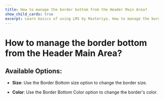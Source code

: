 ---
title: How to manage the border bottom from the Header Main Area?
show_child_cards: true
excerpt: Learn basics of using LMS by Masteriyo. How to manage the border bottom from the Header Main Area.
---

# How to manage the border bottom from the Header Main Area?

## Available Options:

- **Size**: Use the Border Bottom size option to change the border size.

- **Color**: Use the Border Bottom Color option to change the border's color.


